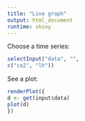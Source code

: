 ```yaml
---
title: "Line graph"
output: html_document
runtime: shiny
---
```

Choose a time series:
```r
selectInput("data", "",
c("co2", "lh"))
```
See a plot:
```r
renderPlot({
d <- get(input$data)
plot(d)
})
```